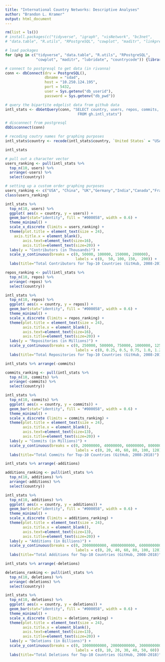 ```yaml
---
title: "International Country Networks: Descriptive Analyses"
author: "Brandon L. Kramer"
output: html_document
---
```


```r
rm(list = ls())
# install.packages(c("tidyverse", "igraph", "visNetwork", "bc3net", 
# "data.table", "R.utils", "RPostgreSQL", "cowplot", "maditr", "linkprediction", "poweRlaw"))

# load packages 
for (pkg in c("tidyverse", "data.table", "R.utils", "RPostgreSQL",
              "cowplot", "maditr", "lubridate", "countrycode")) {library(pkg, character.only = TRUE)}

# connect to postgresql to get data (in rivanna)
conn <- dbConnect(drv = PostgreSQL(), 
                  dbname = "sdad", 
                  host = "10.250.124.195", 
                  port = 5432, 
                  user = Sys.getenv("db_userid"), 
                  password = Sys.getenv("db_pwd"))

# query the bipartite edgelist data from github data  
intl_stats <- dbGetQuery(conn, "SELECT country, users, repos, commits, additions, deletions
                                 FROM gh.intl_stats")

# disconnect from postgresql
dbDisconnect(conn)
```

```r
# recoding coutry names for graphing purposes
intl_stats$country <- recode(intl_stats$country, `United States` = "USA", `United Kingdom` = "UK")

intl_stats
```
```r

# pull out a character vector 
users_ranking <- pull(intl_stats %>% 
  top_n(10, users) %>% 
  arrange(-users) %>%
  select(country))

# setting up a custom order graphing purposes 
users_ranking <- c("USA", "China", "UK","Germany","India","Canada","France", "Brazil","Russia", "Japan")
class(users_ranking)

intl_stats %>% 
  top_n(10, users) %>% 
  ggplot( aes(x = country, y = users)) +
  geom_bar(stat="identity", fill = "#000058", width = 0.6) + 
  theme_minimal() + 
  scale_x_discrete (limits = users_ranking) + 
  theme(plot.title = element_text(size = 24),
    axis.title.x = element_blank(),
        axis.text=element_text(size=16),
        axis.title=element_text(size=20)) +
  labs(y = "Contributors (in Thousands)") +
  scale_y_continuous(breaks = c(0, 50000, 100000, 150000, 200000), 
                                labels = c(0,  50, 100, 150,  200)) +
  labs(title="Total Contributors for Top-10 Countries (GitHub, 2008-2018)")

```

```r

repos_ranking <- pull(intl_stats %>% 
  top_n(10, repos) %>% 
  arrange(-repos) %>%
  select(country)) 

intl_stats %>% 
  top_n(10, repos) %>% 
  ggplot( aes(x = country, y = repos)) +
  geom_bar(stat="identity", fill = "#000058", width = 0.6) + 
  theme_minimal() + 
  scale_x_discrete (limits = repos_ranking) + 
  theme(plot.title = element_text(size = 24),
        axis.title.x = element_blank(),
        axis.text=element_text(size=16),
        axis.title=element_text(size=20)) +
  labs(y = "Repositories (in Millions)") +
  scale_y_continuous(breaks = c(0, 250000, 500000, 750000, 1000000, 1250000, 1500000, 1750000), 
                                labels = c(0, 0.25, 0.5, 0.75, 1.0, 1.25, 1.5, 1.75)) +
  labs(title="Total Repositories for Top-10 Countries (GitHub, 2008-2018)")
```

```r

intl_stats %>% arrange(-commits)

commits_ranking <- pull(intl_stats %>% 
  top_n(10, commits) %>% 
  arrange(-commits) %>%
  select(country)) 

intl_stats %>% 
  top_n(10, commits) %>% 
  ggplot( aes(x = country, y = commits)) +
  geom_bar(stat="identity", fill = "#000058", width = 0.6) + 
  theme_minimal() + 
  scale_x_discrete (limits = commits_ranking) + 
  theme(plot.title = element_text(size = 24),
        axis.title.x = element_blank(),
        axis.text=element_text(size=13),
        axis.title=element_text(size=20)) +
  labs(y = "Commits (in Millions)") +
  scale_y_continuous(breaks = c(0, 20000000, 40000000, 60000000, 80000000, 100000000, 120000000), 
                                labels = c(0, 20, 40, 60, 80, 100, 120)) +
  labs(title="Total Commits for Top-10 Countries (GitHub, 2008-2018)")

```
```r

intl_stats %>% arrange(-additions)

additions_ranking <- pull(intl_stats %>% 
  top_n(10, additions) %>% 
  arrange(-additions) %>%
  select(country)) 

intl_stats %>% 
  top_n(10, additions) %>% 
  ggplot( aes(x = country, y = additions)) +
  geom_bar(stat="identity", fill = "#000058", width = 0.6) + 
  theme_minimal() + 
  scale_x_discrete (limits = additions_ranking) + 
  theme(plot.title = element_text(size = 24),
        axis.title.x = element_blank(),
        axis.text=element_text(size=13),
        axis.title=element_text(size=20)) +
  labs(y = "Additions (in Billions)") +
  scale_y_continuous(breaks = c(0, 20000000000, 40000000000, 60000000000, 80000000000, 100000000000, 120000000000), 
                                labels = c(0, 20, 40, 60, 80, 100, 120)) +
  labs(title="Total Additions for Top-10 Countries (GitHub, 2008-2018)")

```
```r

intl_stats %>% arrange(-deletions)

deletions_ranking <- pull(intl_stats %>% 
  top_n(10, deletions) %>% 
  arrange(-deletions) %>%
  select(country)) 

intl_stats %>% 
  top_n(10, deletions) %>% 
  ggplot( aes(x = country, y = deletions)) +
  geom_bar(stat="identity", fill = "#000058", width = 0.6) + 
  theme_minimal() + 
  scale_x_discrete (limits = deletions_ranking) + 
  theme(plot.title = element_text(size = 24),
        axis.title.x = element_blank(),
        axis.text=element_text(size=13),
        axis.title=element_text(size=20)) +
  labs(y = "Deletions (in Billions)") +
  scale_y_continuous(breaks = c(0, 10000000000, 20000000000, 30000000000, 40000000000, 50000000000, 60000000000), 
                                labels = c(0, 10, 20, 30, 40, 50, 60)) +
  labs(title="Total Deletions for Top-10 Countries (GitHub, 2008-2018)")

```

